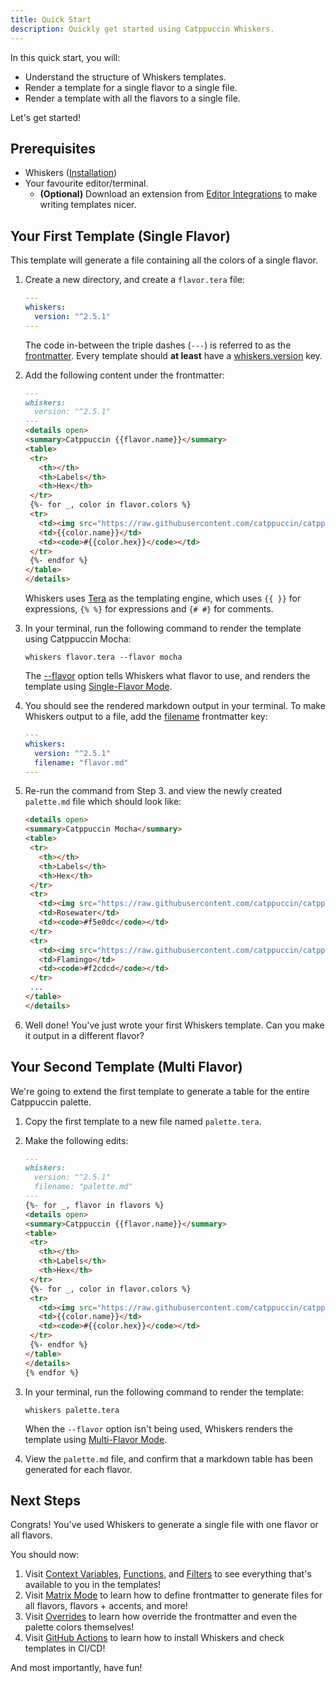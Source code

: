 ```yaml
---
title: Quick Start
description: Quickly get started using Catppuccin Whiskers.
---
```



In this quick start, you will:

- Understand the structure of Whiskers templates.
- Render a template for a single flavor to a single file.
- Render a template with all the flavors to a single file.

Let's get started!

## Prerequisites

- Whiskers ([Installation](/getting-started/installation))
- Your favourite editor/terminal.
  - **(Optional)** Download an extension from [Editor Integrations](/resources/editor-integrations)
    to make writing templates nicer.

## Your First Template (Single Flavor)

This template will generate a file containing all the colors of a single flavor.

<Steps>

1. Create a new directory, and create a `flavor.tera` file:

   ```yaml title="flavor.tera"
   ---
   whiskers:
     version: "^2.5.1"
   ---
   ```

   The code in-between the triple dashes (`---`) is referred to as the
   [frontmatter](/reference/frontmatter). Every template should **at least**
   have a [whiskers.version](/reference/frontmatter#whiskers-version) key.

1. Add the following content under the frontmatter:

   ```markdown title="flavor.tera" ins={5-23}
   ---
   whiskers:
     version: "^2.5.1"
   ---
   <details open>
   <summary>Catppuccin {{flavor.name}}</summary>
   <table>
    <tr>
      <th></th>
      <th>Labels</th>
      <th>Hex</th>
    </tr>
    {%- for _, color in flavor.colors %}
    <tr>
      <td><img src="https://raw.githubusercontent.com/catppuccin/catppuccin/main/assets/palette/circles/{{flavor.identifier}}_{{color.identifier}}.png" height="23" width="23"/></td>
      <td>{{color.name}}</td>
      <td><code>#{{color.hex}}</code></td>
    </tr>
    {%- endfor %}
   </table>
   </details>
   ```

   Whiskers uses [Tera](https://keats.github.io/tera/docs/) as the templating
   engine, which uses `{{ }}` for expressions, `{% %}` for expressions and `{# #}`
   for comments.

1. In your terminal, run the following command to render the template using
   Catppuccin Mocha:

   ```console
   whiskers flavor.tera --flavor mocha
   ```

   The [--flavor](/reference/cli-options/#-f---flavor-flavor) option tells
   Whiskers what flavor to use, and renders the template using
   [Single-Flavor Mode](/concepts/single-flavor/).

1. You should see the rendered markdown output in your terminal. To make
   Whiskers output to a file, add the
   [filename](/reference/frontmatter#filename) frontmatter key:

   ```yaml title="flavor.tera" ins={4}
   ---
   whiskers:
     version: "^2.5.1"
     filename: "flavor.md"
   ---
   ```

1. Re-run the command from Step 3. and view the newly created `palette.md` file
   which should look like:

   ```markdown title="flavor.md"
   <details open>
   <summary>Catppuccin Mocha</summary>
   <table>
    <tr>
      <th></th>
      <th>Labels</th>
      <th>Hex</th>
    </tr>
    <tr>
      <td><img src="https://raw.githubusercontent.com/catppuccin/catppuccin/main/assets/palette/circles/mocha_rosewater.png" height="23" width="23"/></td>
      <td>Rosewater</td>
      <td><code>#f5e0dc</code></td>
    </tr>
    <tr>
      <td><img src="https://raw.githubusercontent.com/catppuccin/catppuccin/main/assets/palette/circles/mocha_flamingo.png" height="23" width="23"/></td>
      <td>Flamingo</td>
      <td><code>#f2cdcd</code></td>
    </tr>
    ...
   </table>
   </details>
   ```

1. Well done! You've just wrote your first Whiskers template. Can you make it
   output in a different flavor?

</Steps>

## Your Second Template (Multi Flavor)

We're going to extend the first template to generate a table for the entire
Catppuccin palette.

<Steps>

1. Copy the first template to a new file named `palette.tera`.

1. Make the following edits:

   ```markdown title="palette.tera" "palette.md" ins={6, 24}
   ---
   whiskers:
     version: "^2.5.1"
     filename: "palette.md"
   ---
   {%- for _, flavor in flavors %}
   <details open>
   <summary>Catppuccin {{flavor.name}}</summary>
   <table>
    <tr>
      <th></th>
      <th>Labels</th>
      <th>Hex</th>
    </tr>
    {%- for _, color in flavor.colors %}
    <tr>
      <td><img src="https://raw.githubusercontent.com/catppuccin/catppuccin/main/assets/palette/circles/{{flavor.identifier}}_{{color.identifier}}.png" height="23" width="23"/></td>
      <td>{{color.name}}</td>
      <td><code>#{{color.hex}}</code></td>
    </tr>
    {%- endfor %}
   </table>
   </details>
   {% endfor %}
   ```

1. In your terminal, run the following command to render the template:

   ```console
   whiskers palette.tera
   ```

   When the `--flavor` option isn't being used, Whiskers renders the template
   using [Multi-Flavor Mode](/concepts/multi-flavor).

1. View the `palette.md` file, and confirm that a markdown table has been
   generated for each flavor.

</Steps>

## Next Steps

Congrats! You've used Whiskers to generate a single file with one flavor or all
flavors.

You should now:

1. Visit [Context Variables](/reference/context-variables),
   [Functions](/reference/functions), and [Filters](/reference/filters) to see
   everything that's available to you in the templates!
1. Visit [Matrix Mode](/concepts/matrix-mode) to learn how to define
   frontmatter to generate files for all flavors, flavors + accents, and more!
1. Visit [Overrides](/concepts/overrides) to learn how override the
   frontmatter and even the palette colors themselves!
1. Visit [GitHub Actions](/resources/github-actions) to learn how to install
   Whiskers and check templates in CI/CD!

And most importantly, have fun!
